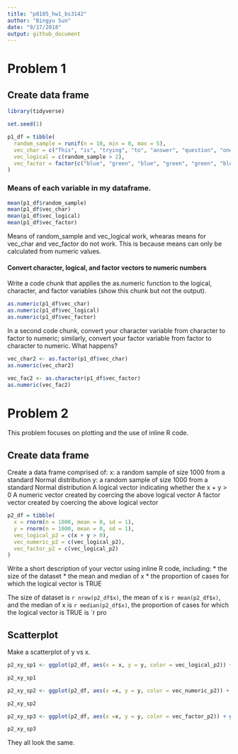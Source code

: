 ```yaml
---
title: "p8105_hw1_bs3142"
author: "Bingyu Sun"
date: "9/17/2018"
output: github_document
---
```


# Problem 1
## Create data frame

```r
library(tidyverse)
```

```r
set.seed(1)

p1_df = tibble(
  random_sample = runif(n = 10, min = 0, max = 5),
  vec_char = c("This", "is", "trying", "to", "answer", "question", "one", "of", "homework", "one"),
  vec_logical = c(random_sample > 2),
  vec_factor = factor(c("blue", "green", "blue", "green", "green", "blue", "blue", "green", "blue", "green"))
)
```

### Means of each variable in my dataframe.

```r
mean(p1_df$random_sample)
mean(p1_df$vec_char)
mean(p1_df$vec_logical)
mean(p1_df$vec_factor)
```

Means of random_sample and vec_logical work, whearas means for vec_char and vec_factor do not work. This is because means can only be calculated from numeric values.

#### Convert character, logical, and factor vectors to numeric numbers

Write a code chunk that applies the as.numeric function to the logical, character, and factor variables (show this chunk but not the output).

```r
as.numeric(p1_df$vec_char)
as.numeric(p1_df$vec_logical)
as.numeric(p1_df$vec_factor)
```

In a second code chunk, convert your character variable from character to factor to numeric; similarly, convert your factor variable from factor to character to numeric. What happens?

```r
vec_char2 <- as.factor(p1_df$vec_char)
as.numeric(vec_char2)

vec_fac2 <- as.character(p1_df$vec_factor)
as.numeric(vec_fac2)
```

# Problem 2
This problem focuses on plotting and the use of inline R code.

## Create data frame
Create a data frame comprised of:
x: a random sample of size 1000 from a standard Normal distribution
y: a random sample of size 1000 from a standard Normal distribution
A logical vector indicating whether the x + y > 0
A numeric vector created by coercing the above logical vector
A factor vector created by coercing the above logical vector

```r
p2_df = tibble(
  x = rnorm(n = 1000, mean = 0, sd = 1),
  y = rnorm(n = 1000, mean = 0, sd = 1),
  vec_logical_p2 = c(x + y > 0),
  vec_numeric_p2 = c(vec_logical_p2),
  vec_factor_p2 = c(vec_logical_p2)
)
```

Write a short description of your vector using inline R code, including: * the size of the dataset * the mean and median of x * the proportion of cases for which the logical vector is TRUE

The size of dataset is `r nrow(p2_df$x)`, the mean of x is `r mean(p2_df$x)`, and the median of x is `r median(p2_df$x)`, the proportion of cases for which the logical vector is TRUE is `r pro

## Scatterplot

Make a scatterplot of y vs x.

```r
p2_xy_sp1 <- ggplot(p2_df, aes(x = x, y = y, color = vec_logical_p2)) + geom_point()

p2_xy_sp1
```

```r
p2_xy_sp2 <- ggplot(p2_df, aes(x =x, y = y, color = vec_numeric_p2)) + geom_point()

p2_xy_sp2
```

```r
p2_xy_sp3 <- ggplot(p2_df, aes(x =x, y = y, color = vec_factor_p2)) + geom_point()

p2_xy_sp3
```

They all look the same.
